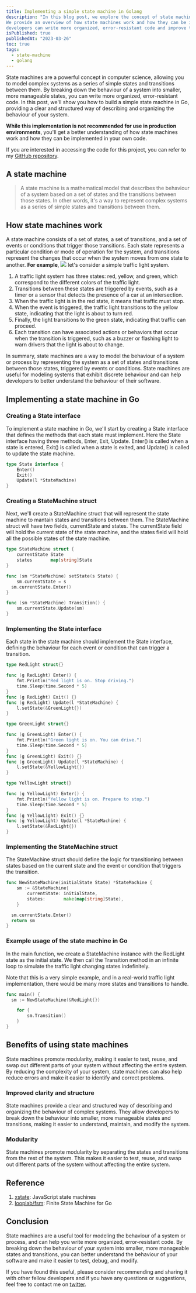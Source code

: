 ```yaml
---
title: Implementing a simple state machine in Golang
description: "In this blog post, we explore the concept of state machines and their benefits in computer science. 
We provide an overview of how state machines work and how they can be implemented in Go. By using state machines, 
developers can write more organized, error-resistant code and improve the clarity and structure of their systems."
isPublished: true
publishedAt: "2023-03-26"
toc: true
tags:
  - state-machine
  - golang
---
```


State machines are a powerful concept in computer science, allowing you to model complex systems as a series of simple states and transitions 
between them. By breaking down the behaviour of a system into smaller, more manageable states, you can write more organized, error-resistant code. 
In this post, we'll show you how to build a simple state machine in Go, providing a clear and structured way of describing and organizing the 
behaviour of your system.

**While this implementation is not recommended for use in production environments**, you'll get a better understanding of 
how state machines work and how they can be implemented in your own code.

If you are interested in accessing the code for this project, you can refer to my [GitHub repository](https://github.com/pyadav/implementing-a-simple-state-machine-in-golang).


## A state machine
> A state machine is a mathematical model that describes the behaviour of a system based on a set of states and the transitions between those states. 
In other words, it's a way to represent complex systems as a series of simple states and transitions between them.

## How state machines work
A state machine consists of a set of states, a set of transitions, and a set of events or conditions that trigger those transitions. 
Each state represents a particular condition or mode of operation for the system, and transitions represent the changes that occur when the system moves from one state to another.
**For example**, 
![](/assets/traffic_light.svg)
let's consider a simple traffic light system. 

1. A traffic light system has three states: red, yellow, and green, which correspond to the different colors of the traffic light.
2. Transitions between these states are triggered by events, such as a timer or a sensor that detects the presence of a car at an intersection.
3. When the traffic light is in the red state, it means that traffic must stop.
4. When the event is triggered, the traffic light transitions to the yellow state, indicating that the light is about to turn red.
5. Finally, the light transitions to the green state, indicating that traffic can proceed.
6. Each transition can have associated actions or behaviors that occur when the transition is triggered, such as a buzzer or flashing light to warn drivers that the light is about to change.


In summary, state machines are a way to model the behaviour of a system or process by representing the system as a set of states and transitions 
between those states, triggered by events or conditions. State machines are useful for modeling systems that exhibit discrete behaviour and 
can help developers to better understand the behaviour of their software.

## Implementing a state machine in Go

### Creating a State interface
To implement a state machine in Go, we'll start by creating a State interface that defines the methods that each state must implement. 
Here the State interface having three methods, Enter, Exit, Update. Enter() is called when a state is entered, Exit() is called when a state is exited, 
and Update() is called to update the state machine.

```go
type State interface {
	Enter()
	Exit()
	Update(l *StateMachine)
}
```

### Creating a StateMachine struct
Next, we'll create a StateMachine struct that will represent the state machine to mantain states and transitions between them. 
The StateMachine struct will have two fields, currentState and states. The currentState field will hold the current state of the state machine, and 
the states field will hold all the possible states of the state machine.

```go
type StateMachine struct {
    currentState State
    states       map[string]State
}

func (sm *StateMachine) setState(s State) {
	sm.currentState = s
  sm.currentState.Enter()
}

func (sm *StateMachine) Transition() {
	sm.currentState.Update(sm)
}
```

### Implementing the State interface
Each state in the state machine should implement the State interface, defining the behaviour for each event or condition that can trigger a transition.
```go
type RedLight struct{}

func (g RedLight) Enter() {
	fmt.Println("Red light is on. Stop driving.")
	time.Sleep(time.Second * 5)
}
func (g RedLight) Exit() {}
func (g RedLight) Update(l *StateMachine) {
	l.setState(&GreenLight{})
}

type GreenLight struct{}

func (g GreenLight) Enter() {
	fmt.Println("Green light is on. You can drive.")
	time.Sleep(time.Second * 5)
}
func (g GreenLight) Exit() {}
func (g GreenLight) Update(l *StateMachine) {
	l.setState(&YellowLight{})
}

type YellowLight struct{}

func (g YellowLight) Enter() {
	fmt.Println("Yellow light is on. Prepare to stop.")
	time.Sleep(time.Second * 5)
}
func (g YellowLight) Exit() {}
func (g YellowLight) Update(l *StateMachine) {
	l.setState(&RedLight{})
}

```

### Implementing the StateMachine struct
The StateMachine struct should define the logic for transitioning between states based on the current state and the event or condition that triggers the transition.
```go
func NewStateMachine(initialState State) *StateMachine {
	sm := &StateMachine{
		currentState: initialState,
		states:       make(map[string]State),
	}

  sm.currentState.Enter()
  return sm
}
```



### Example usage of the state machine in Go
In the main function, we create a StateMachine instance with the RedLight state as the initial state. 
We then call the Transition method in an infinite loop to simulate the traffic light changing states indefinitely.

Note that this is a very simple example, and in a real-world traffic light implementation, 
there would be many more states and transitions to handle.

```go
func main() {
  sm := NewStateMachine(&RedLight{})

	for {
		sm.Transition()
	}
}
```

## Benefits of using state machines
State machines promote modularity, making it easier to test, reuse, and swap out different parts of your system without affecting the entire system. 
By reducing the complexity of your system, state machines can also help reduce errors and make it easier to identify and correct problems.

### Improved clarity and structure
State machines provide a clear and structured way of describing and organizing the behaviour of complex systems. 
They allow developers to break down the behaviour into smaller, more manageable states and transitions, making it easier to understand, 
maintain, and modify the system.

### Modularity
State machines promote modularity by separating the states and transitions from the rest of the system. 
This makes it easier to test, reuse, and swap out different parts of the system without affecting the entire system.

## Reference

1. [xstate](https://xstate.js.org): JavaScript state machines
2. [looplab/fsm](https://github.com/looplab/fsm): Finite State Machine for Go

## Conclusion

State machines are a useful tool for modeling the behaviour of a system or process, and can help you write more organized, error-resistant code. 
By breaking down the behaviour of your system into smaller, more manageable states and transitions, 
you can better understand the behaviour of your software and make it easier to test, debug, and modify.

If you have found this useful, please consider recommending and sharing it with other fellow developers and if you have any questions or suggestions, feel free to contact me on [twitter](https://twitter.com/osfreak).
